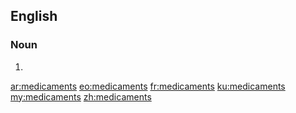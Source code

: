 ==English==

===Noun===
{{head|en|plural}}

# {{plural of|medicament|lang=en}}

[[ar:medicaments]]
[[eo:medicaments]]
[[fr:medicaments]]
[[ku:medicaments]]
[[my:medicaments]]
[[zh:medicaments]]